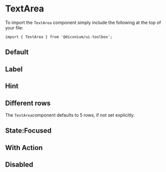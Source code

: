 
<Meta of={TextAreaStories} />

# TextArea

To import the `TextArea` component simply include the following at the top of your file:

```
import { TextArea } from '@diconium/ui-toolbox';
```

## Default

<Canvas of={TextAreaStories.Default} />

## Label

<Canvas of={TextAreaStories.Label} />

## Hint

<Canvas of={TextAreaStories.Hint} />

## Different rows

The `TextArea`component defaults to 5 rows, if not set explicitly.

<Canvas of={TextAreaStories.DifferentRows} />

## State:Focused

<Canvas of={TextAreaStories.Focused} />

## With Action

<Canvas of={TextAreaStories.WithAction} />

## Disabled

<Canvas of={TextAreaStories.Disabled} />
